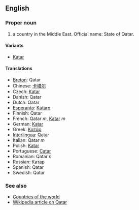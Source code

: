 ==English==

===Proper noun===

# a country in the Middle East. Official name: State of Qatar.

====Variants====

*[[Katar]]

====Translations====

*[[Breton]]: Qatar
*Chinese: [[卡塔尔]]
*Czech: [[Katar]]
*Danish: Qatar
*Dutch: Qatar
*[[Esperanto]]: [[Kataro]]
*Finnish: Qatar
*French: Qatar ''m'', [[Katar]] ''m''
*German: [[Katar]]
*Greek: [[Κατάρ]]
*[[Interlingua]]: Qatar
*Italian: Qatar ''m''
*Polish: [[Katar]]
*Portuguese: [[Catar]]
*Romanian: Qatar ''n''
*Russian: [[Катар]]
*Spanish: Qatar
*Swedish: Qatar

===See also===

*[[Countries of the world]]
*[[en:Qatar|Wikipedia article on Qatar]]